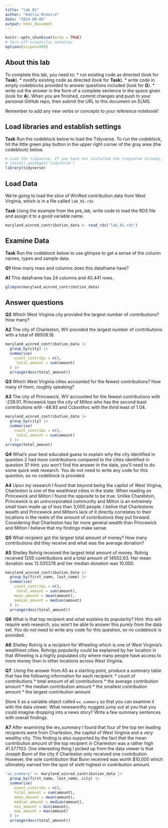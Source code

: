 ```yaml
---
title: "lab_01"
author: "Adelia McGuire"
date: "2024-09-06"
output: html_document
---
```


```r
knitr::opts_chunk$set(echo = TRUE)
# Turn off scientific notation
options(scipen=999)
```

## About this lab

To complete this lab, you need to: \* run existing code as directed (look for **Task**). \* modify existing code as directed (look for **Task**). \* write code in empty codeblocks provided to answer questions included (look for **Q**). \* write out the answer in the form of a complete sentence in the space given (look for **A**). When you are finished, commit changes and push to your personal GitHub repo, then submit the URL to this document on ELMS.

Remember to add any new verbs or concepts to your reference notebook!

## Load libraries and establish settings

**Task** Run the codeblock below to load the Tidyverse. To run the codeblock, hit the little green play button in the upper right corner of the gray area (the codeblock) below.

```r
# Load the tidyverse. If you have not installed the tidyverse already, remove the # from the next line and run it first.  
# install.packages('tidyverse')
library(tidyverse)
```

## Load Data

We're going to load the slice of WinRed contribution data from West Virginia, which is in a file called `lab_01.rds`

**Task** Using the example from the pre_lab, write code to load the RDS file and assign it to a good variable name.

```r
maryland_winred_contribution_data <- read_rds("lab_01.rds")
```

## Examine Data

**Task** Run the codeblock below to use glimpse to get a sense of the column names, types and sample data.

**Q1** How many rows and columns does this dataframe have?

**A1** This dataframe has 24 columns and 40,441 rows. 

```r
glimpse(maryland_winred_contribution_data)
```

## Answer questions

**Q2** Which West Virginia city provided the largest number of contributions? How many?

**A2** The city of Charleston, WV provided the largest number of contributions with a total of 86508.18.	 

```r
maryland_winred_contribution_data |>
  group_by(city) |>
  summarise(
    count_contribs = n(),
     total_amount = sum(amount)
  ) |>
  arrange(desc(total_amount))
```

**Q3** Which West Virginia cities accounted for the fewest contributions? How many of them, roughly speaking?

**A3** The city of Princewick, WV accounted for the fewest contributions with -239.01. Princewick tops the city of Milton who has the second least contributions with -48.93 and Ccbxxthvc with the third least of 1.04.

```r
maryland_winred_contribution_data |>
  group_by(city) |>
  summarise(
    count_contribs = n(),
     total_amount = sum(amount)
  ) |>
arrange(total_amount)
```

**Q4** What's your best educated guess to explain why the city identified in question 2 had more contributions compared to the cities identified in question 3? Hint: you won't find the answer in the data, you'll need to do some quick web research. You do not need to write any code for this question, so no codeblock is provided.

**A4** Upon my research I found that beyond being the capitol of West Virgina, Charleston is one of the wealthiest cities in the state. When reading on Princewick and Milton I found the opposite to be true. Unlike Charelston, Princewick is an unincorporated community and Milton is an extremely small town made up of less than 3,000 people. I belive that Charlestons wealth and Princewick and Milton's lack of it directly correlates to their locations in the realm of the amount of contributions they put forward. Considering that Charleston has far more general wealth than Princewick and Milton I believe that my findings make sense. 

**Q5** What recipient got the largest total amount of money? How many contributions did they receive and what was the average donation?

**A5** Shelley Rohrig received the largest total amount of money. Rohrig received 1205 contributions and a total amount of 14502.63. Her mean donation was 12.035378 and her median donation was 10.000.	

```r
maryland_winred_contribution_data |>
  group_by(first_name, last_name) |>
  summarise(
    count_contribs = n(),
     total_amount = sum(amount),
    mean_amount = mean(amount),
    median_amount = median(amount)
  ) |>
  arrange(desc(total_amount))
```

**Q6** What is that top recipient and what explains its popularity? Hint: this will require web research, you won't be able to answer this purely from the data set. You do not need to write any code for this question, so no codeblock is provided.

**A6** Shelley Rohrig is a recipient for Wheeling which is one of West Virginia's wealthiest cities. Rohrigs popularity could be explained by her location in that Wheeling is a highly populated city where many people have access to more money than in other locations across West Virginia.  

**Q7**. Using the answer from A5 as a starting point, produce a summary table that has the following information for each recipient: \* count of contributions \* total amount of all contributions \* the average contribution amount \* the median contribution amount \* the smallest contribution amount \* the largest contribution amount

Store it as a variable object called `wv_summary` so that you can examine it with the data viewer. What newsworthy nuggets jump out at you that you could imagine dropping into a news story? Write a few summary sentences with overall findings.

**A7** After examining the wv_summary I found that four of the top ten leading recipients were from Charleston, the capitol of West Virginia and a very wealthy city. This finding is also supported by the fact that the mean contribution amount of the top recipient in Charleston was a rather high 41.577103. One interesting thing I picked up from the data viewer is that Joseph Bunn of the city if Charleston only received one contribution. However, the sole contribution that Bunn received was worth $10,000 which ultimately earned him the spot of sixth highest in contribution amount. 

```r
'wv_summary' <- maryland_winred_contribution_data |>
  group_by(first_name, last_name, city) |>
  summarise(
    count_contribs = n(),
    total_amount = sum(amount),
    mean_amount = mean(amount),
    median_amount = median(amount),
    min_amount = min(amount),
    max_amount = max(amount)
  ) |>
  arrange(desc(total_amount))
```
